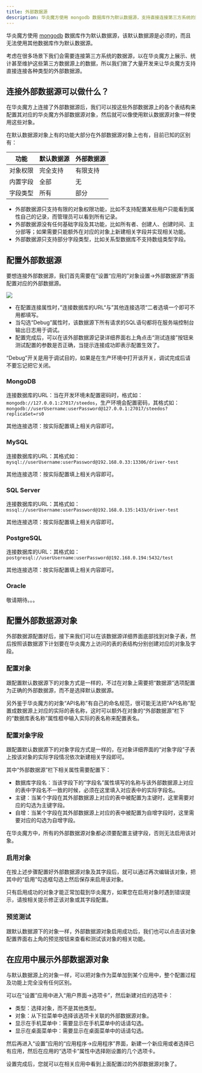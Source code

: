 ```yaml
---
title: 外部数据源
description: 华炎魔方使用 mongodb 数据库作为默认数据源，支持直接连接第三方系统的数据源。
---
```


华炎魔方使用 [mongodb](https://www.mongodb.com/) 数据库作为默认数据源，该默认数据源是必须的，而且无法使用其他数据库作为默认数据源。

考虑在很多场景下我们会需要连接第三方系统的数据源，以在华炎魔方上展示、统计甚至维护这些第三方数据源上的数据，所以我们做了大量开发来让华炎魔方支持直接连接各种类型的外部数据源。

## 连接外部数据源可以做什么？

在华炎魔方上连接了外部数据源后，我们可以按这些外部数据源上的各个表结构来配置其对应的华炎魔方外部数据源对象，然后就可以像使用默认数据源对象一样使用这些对象。

在默认数据源对象上有的功能大部分在外部数据源对象上也有，目前已知的区别有：

| 功能 | 默认数据源 | 外部数据源 |
|:---:|----|----|
| 对象权限 | 完全支持 | 有限支持 |
| 内置字段 | 全部 | 无 |
| 字段类型 | 所有 | 部分 |

* 外部数据源只支持有限的对象权限功能，比如不支持配置某些用户只能看到属性自己的记录，而管理员可以看到所有记录。
* 外部数据源没有任何基础字段及其功能，比如所有者、创建人、创建时间、主分部等；如果需要只能额外在对应的对象上新建相关字段并实现相关功能。
* 外部数据源只支持部分字段类型，比如关系型数据库不支持数组类型字段。

## 配置外部数据源

要想连接外部数据源，我们首先需要在”设置“应用的”对象设置→外部数据源“界面配置对应的外部数据源。

 ![](https://console.steedos.cn/api/files/images/etkGP7eubmCNAQrkx)

* 在配置连接属性时，”连接数据库的URL“与”其他连接选项“二者选填一个即可不用都填写。
* 当勾选“Debug”属性时，该数据源下所有请求的SQL语句都将在服务端控制台输出日志用于调试。
* 配置完成后，可以在该外部数据源记录详细界面右上角点击“测试连接”按钮来测试配置的参数是否正确，当提示连接成功即表示配置生效了。


<alert type="info">
“Debug”开关是用于调试目的，如果是在生产环境中打开该开关，调试完成后请不要忘记把它关闭。

</alert>

### MongoDB

连接数据库的URL：当在开发环境未配置密码时，格式如：`mongodb://127.0.0.1:27017/steedos`，生产环境会配置密码，其格式如：`mongodb://userUsername:userPassword@127.0.0.1:27017/steedos?replicaSet=rs0`

其他连接选项：按实际配置填上相关内容即可。

### MySQL

连接数据库的URL：其格式如：`mysql://userUsername:userPassword@192.168.0.33:13306/driver-test`

其他连接选项：按实际配置填上相关内容即可。

### SQL Server

连接数据库的URL：其格式如：`mssql://userUsername:userPassword@192.168.0.135:1433/driver-test`

其他连接选项：按实际配置填上相关内容即可。

### PostgreSQL

连接数据库的URL：其格式如：`postgresql://userUsername:userPassword@192.168.0.194:5432/test `

其他连接选项：按实际配置填上相关内容即可。

### Oracle

敬请期待。。。

## 配置外部数据源对象

外部数据源配置好后，接下来我们可以在该数据源详细界面底部找到对象子表，然后按照该数据源下计划要在华炎魔方上访问的表的表结构分别创建对应的对象及字段。

### 配置对象

跟配置默认数据源下的对象方式是一样的，不过在对象上需要把“数据源”选项配置为正确的外部数据源，而不是选择默认数据源。

另外鉴于华炎魔方的对象“API名称”有自己的命名规范，很可能无法把“API名称”配置成数据源上对应的实际的表名称，这时可以额外在对象的“外部数据源”栏下的“数据库表名称”属性框中输入实际的表名称来配置表名。

### 配置对象字段

跟配置默认数据源下的对象字段方式是一样的，在对象详细界面的“对象字段”子表上按该对象的实际字段情况依次新建相关字段即可。

其中“外部数据源”栏下相关属性需要配置下：

* 数据库字段名：当该字段下的“字段名”属性填写的名称与该外部数据源上对应的表中字段名不一致的时候，必须在这里填入对应表中的实际字段名。
* 主键：当某个字段在其外部数据源上对应的表中被配置为主键时，这里需要对应的勾选为主键字段。
* 自增：当某个字段在其外部数据源上对应的表中被配置为自增字段时，这里需要对应的勾选为自增字段。


<alert type="tip">
在华炎魔方中，所有的外部数据源对象都必须要配置主键字段，否则无法启用该对象。

</alert>

### 启用对象

在按上述步骤配置好外部数据源对象及其字段后，就可以通过再次编辑该对象，把其中的“启用”勾选框勾选上然后保存来启用该对象。

只有启用成功的对象才能正常加载到华炎魔方，如果您在启用对象时遇到错误提示，请按相关提示修正该对象或其字段配置。

### 预览测试

跟默认数据源下的对象一样，外部数据源对象启用成功后，我们也可以点击该对象配置界面右上角的预览按钮来查看和测试该对象的相关功能。

## 在应用中展示外部数据源对象

与默认数据源上的对象一样，可以把对象作为菜单加到某个应用中，整个配置过程及功能上完全没有任何区别。

可以在“设置”应用中进入“用户界面→选项卡”，然后新建对应的选项卡：

* 类型：选择对象，而不是其他类型。
* 对象：从下拉菜单中选择该选项卡关联的外部数据源对象。
* 显示在手机菜单中：需要显示在手机菜单中的话请勾选。
* 显示在桌面菜单中：需要显示在桌面菜单中的话请勾选。

然后再进入“设置”应用的“应用程序→应用程序”界面，新建一个新应用或者选择已有应用，然后在应用的“选项卡”属性中选择刚设置的几个选项卡。

设置完成后，您就可以在相关应用中看到上面配置过的外部数据源对象了。
